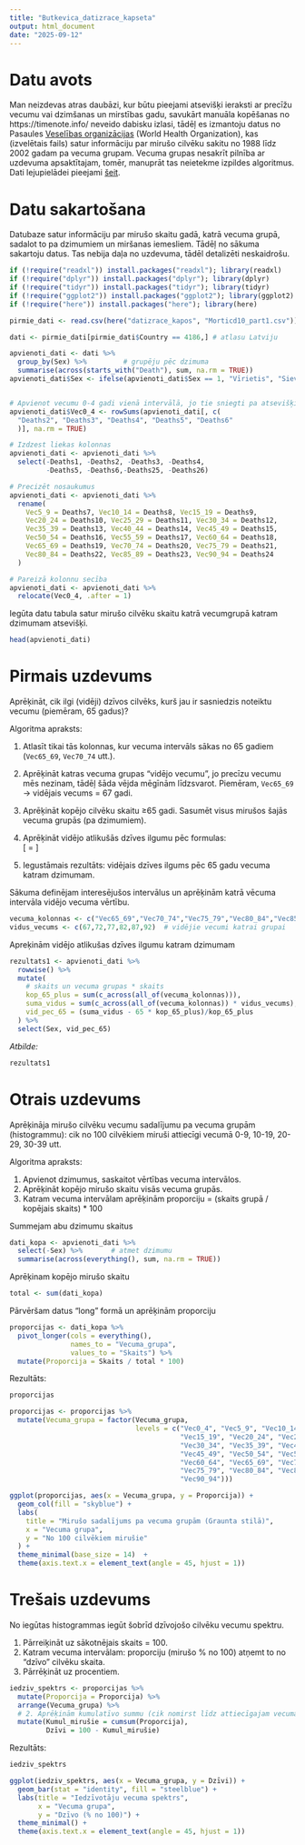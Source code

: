 ```yaml
---
title: "Butkevica_datizrace_kapseta"
output: html_document
date: "2025-09-12"
---
```


# Datu avots 
Man neizdevas atras daubāzi, kur būtu pieejami atsevišķi ieraksti ar precīžu vecumu vai dzimšanas un mirstības gadu, savukārt manuāla kopēšanas no https://timenote.info/ neveido dabisku izlasi, tādēļ es izmantoju datus no Pasaules [Veselības organizācijas](https://www.who.int/) (World Health Organization), kas (izvelētais fails) satur informāciju par mirušo cilvēku sakitu no 1988 līdz 2002 gadam pa vecuma grupam. Vecuma grupas nesakrīt pilnība ar uzdevuma apsaktītajam, tomēr, manuprāt tas neietekme izpildes algoritmus. Dati lejupielādei pieejami [šeit](https://www.who.int/data/data-collection-tools/who-mortality-database).

# Datu sakartošana
Datubaze satur informāciju par mirušo skaitu gadā, katrā vecuma grupā, sadalot to pa dzimumiem un miršanas iemesliem. Tādēļ no sākuma sakartoju datus. Tas nebija daļa no uzdevuma, tādēl detalizēti neskaidrošu.

```r
if (!require("readxl")) install.packages("readxl"); library(readxl)
if (!require("dplyr")) install.packages("dplyr"); library(dplyr)
if (!require("tidyr")) install.packages("tidyr"); library(tidyr)
if (!require("ggplot2")) install.packages("ggplot2"); library(ggplot2)
if (!require("here")) install.packages("here"); library(here)
```


```r
pirmie_dati <- read.csv(here("datizrace_kapos", "Morticd10_part1.csv"))

dati <- pirmie_dati[pirmie_dati$Country == 4186,] # atlasu Latviju

apvienoti_dati <- dati %>%
  group_by(Sex) %>%         # grupēju pēc dzimuma
  summarise(across(starts_with("Death"), sum, na.rm = TRUE))
apvienoti_dati$Sex <- ifelse(apvienoti_dati$Sex == 1, "Vīrietis", "Sieviete")


# Apvienot vecumu 0-4 gadi vienā intervālā, jo tie sniegti pa atsevišķiem gadiem
apvienoti_dati$Vec0_4 <- rowSums(apvienoti_dati[, c(
  "Deaths2", "Deaths3", "Deaths4", "Deaths5", "Deaths6"
  )], na.rm = TRUE)

# Izdzest liekas kolonnas
apvienoti_dati <- apvienoti_dati %>%
  select(-Deaths1, -Deaths2, -Deaths3, -Deaths4,
         -Deaths5, -Deaths6,-Deaths25, -Deaths26)

# Precizēt nosaukumus
apvienoti_dati <- apvienoti_dati %>%
  rename(
    Vec5_9 = Deaths7, Vec10_14 = Deaths8, Vec15_19 = Deaths9,
    Vec20_24 = Deaths10, Vec25_29 = Deaths11, Vec30_34 = Deaths12,
    Vec35_39 = Deaths13, Vec40_44 = Deaths14, Vec45_49 = Deaths15,
    Vec50_54 = Deaths16, Vec55_59 = Deaths17, Vec60_64 = Deaths18,
    Vec65_69 = Deaths19, Vec70_74 = Deaths20, Vec75_79 = Deaths21,
    Vec80_84 = Deaths22, Vec85_89 = Deaths23, Vec90_94 = Deaths24
  )

# Pareizā kolonnu secība 
apvienoti_dati <- apvienoti_dati %>%
  relocate(Vec0_4, .after = 1)

```

Iegūta datu tabula satur mirušo cilvēku skaitu katrā vecumgrupā katram dzimumam atsevišķi.

```r
head(apvienoti_dati)
```




# Pirmais uzdevums
Aprēķināt, cik ilgi (vidēji) dzīvos cilvēks,
kurš jau ir sasniedzis noteiktu vecumu (piemēram, 65 gadus)? 


Algoritma apraksts:

1. Atlasīt tikai tās kolonnas, kur vecuma intervāls sākas no 65 gadiem (`Vec65_69`, `Vec70_74` utt.).

2. Aprēķināt katras vecuma grupas "vidējo vecumu", jo precīzu vecumu mēs nezinam, tādēļ šāda vējda mēgīnām līdzsvarot. Piemēram, `Vec65_69` → vidējais vecums = 67 gadi.

3. Aprēķināt kopējo cilvēku skaitu ≥65 gadi. Sasumēt visus mirušos šajās vecuma grupās (pa dzimumiem).

4. Aprēķināt vidējo atlikušās dzīves ilgumu pēc formulas:  
   \[
   \text{Videjais atlikusais dzives ilgums} = \frac{\sum (\text{miruso skaits} \times \text{videjais vecums grupa}) - 65 \times \text{kopejais skaits}}{\text{kopejais skaits}}
   \]

5. Iegustāmais rezultāts: vidējais dzīves ilgums pēc 65 gadu vecuma katram dzimumam.




Sākuma definējam interesējušos intervālus un aprēķinām katrā vēcuma intervāla vidējo vecuma vērtību.
```r
vecuma_kolonnas <- c("Vec65_69","Vec70_74","Vec75_79","Vec80_84","Vec85_89","Vec90_94")
vidus_vecums <- c(67,72,77,82,87,92)  # vidējie vecumi katrai grupai
```

Apreķinām vidējo atlikušas dzīves ilgumu katram dzimumam
```r
rezultats1 <- apvienoti_dati %>%
  rowwise() %>%
  mutate(
    # skaits un vecuma grupas * skaits
    kop_65_plus = sum(c_across(all_of(vecuma_kolonnas))),
    suma_vidus = sum(c_across(all_of(vecuma_kolonnas)) * vidus_vecums),
    vid_pec_65 = (suma_vidus - 65 * kop_65_plus)/kop_65_plus
  ) %>%
  select(Sex, vid_pec_65)
```

*Atbilde:* 
```r
rezultats1
```

# Otrais uzdevums
Aprēķināja mirušo cilvēku vecumu sadalījumu pa vecuma grupām (histogrammu): cik no 100 cilvēkiem miruši attiecīgi vecumā 0-9, 10-19, 20-29, 30-39 utt.

Algoritma apraksts:

1. Apvienot dzimumus, saskaitot vērtības vecuma intervālos.
2. Aprēķināt kopējo mirušo skaitu visās vecuma grupās.
3. Katram vecuma intervālam aprēķinām proporciju = (skaits grupā / kopējais skaits) * 100


Summejam abu dzimumu skaitus
```r
dati_kopa <- apvienoti_dati %>%
  select(-Sex) %>%       # atmet dzimumu
  summarise(across(everything(), sum, na.rm = TRUE))
```

Aprēķinam kopējo mirušo skaitu
```r
total <- sum(dati_kopa)
```

Pārvēršam datus "long" formā un aprēķinām proporciju
```r
proporcijas <- dati_kopa %>%
  pivot_longer(cols = everything(),
               names_to = "Vecuma_grupa",
               values_to = "Skaits") %>%
  mutate(Proporcija = Skaits / total * 100)
```


Rezultāts: 
```r
proporcijas
```

```r
proporcijas <- proporcijas %>%
  mutate(Vecuma_grupa = factor(Vecuma_grupa,
                               levels = c("Vec0_4", "Vec5_9", "Vec10_14",
                                          "Vec15_19", "Vec20_24", "Vec25_29",
                                          "Vec30_34", "Vec35_39", "Vec40_44",
                                          "Vec45_49", "Vec50_54", "Vec55_59",
                                          "Vec60_64", "Vec65_69", "Vec70_74",
                                          "Vec75_79", "Vec80_84", "Vec85_89",
                                          "Vec90_94")))

ggplot(proporcijas, aes(x = Vecuma_grupa, y = Proporcija)) +
  geom_col(fill = "skyblue") +
  labs(
    title = "Mirušo sadalījums pa vecuma grupām (Graunta stilā)",
    x = "Vecuma grupa",
    y = "No 100 cilvēkiem mirušie"
  ) +
  theme_minimal(base_size = 14)  +
  theme(axis.text.x = element_text(angle = 45, hjust = 1))
```



# Trešais uzdevums 

No iegūtas histogrammas iegūt šobrīd dzīvojošo cilvēku vecumu spektru. 

1. Pārreiķināt uz sākotnējais skaits = 100.
3. Katram vecuma intervālam: proporciju (mirušo % no 100) atņemt to no “dzīvo” cilvēku skaita.
4. Pārrēķināt uz procentiem.


```r
iedziv_spektrs <- proporcijas %>%
  mutate(Proporcija = Proporcija) %>%
  arrange(Vecuma_grupa) %>%
  # 2. Aprēķinām kumulatīvo summu (cik nomirst līdz attiecīgajam vecumam)
  mutate(Kumul_mirušie = cumsum(Proporcija),
         Dzīvi = 100 - Kumul_mirušie)
```

Rezultāts:

```r
iedziv_spektrs
```



```r
ggplot(iedziv_spektrs, aes(x = Vecuma_grupa, y = Dzīvi)) +
  geom_bar(stat = "identity", fill = "steelblue") +
  labs(title = "Iedzīvotāju vecuma spektrs",
       x = "Vecuma grupa",
       y = "Dzīvo (% no 100)") +
  theme_minimal() +
  theme(axis.text.x = element_text(angle = 45, hjust = 1))

```


















